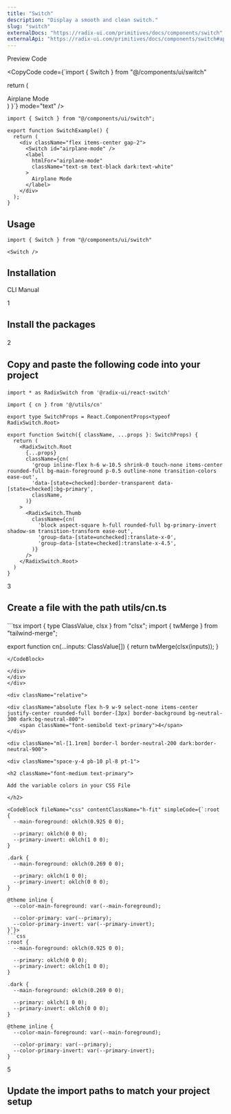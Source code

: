 ```yaml
---
title: "Switch"
description: "Display a smooth and clean switch."
slug: "switch"
externalDocs: "https://radix-ui.com/primitives/docs/components/switch"
externalApi: "https://radix-ui.com/primitives/docs/components/switch#api-reference"
---
```


<Tabs defaultValue="preview">

<div className="flex items-center justify-between pr-3">

<TabsList>
	<TabsTrigger value="preview">Preview</TabsTrigger>
	<TabsTrigger value="code">Code</TabsTrigger>
</TabsList>

<CopyCode 
	code={`import { Switch } from "@/components/ui/switch"

  return (
    <div className="flex items-center gap-2">
      <Switch id="airplane-mode" />
      <label
        htmlFor="airplane-mode"
        className="text-sm text-black dark:text-white"
      >
        Airplane Mode
      </label>
    </div>
  )
}`}
	mode="text"
/>

</div>

<TabsContent value="preview">

<ComponentView className="h-[349px] flex items-center justify-center">

<SwitchExample />

</ComponentView>

</TabsContent>

<TabsContent value="code">

<CodeBlock contentClassName="h-fit">

```tsx
import { Switch } from "@/components/ui/switch";

export function SwitchExample() {
  return (
    <div className="flex items-center gap-2">
      <Switch id="airplane-mode" />
      <label
        htmlFor="airplane-mode"
        className="text-sm text-black dark:text-white"
      >
        Airplane Mode
      </label>
    </div>
  );
}
```

</CodeBlock>

</TabsContent>

</Tabs>

<div className="space-y-2 pt-4">

<div className="pb-3 border-b dark:border-neutral-800/60 border-neutral-300/50">

## Usage

</div>

<CodeBlock className="mt-6" contentClassName="h-fit">

```tsx
import { Switch } from "@/components/ui/switch"
```
</CodeBlock>

<CodeBlock className="mt-4" contentClassName="h-fit">

```tsx
<Switch />
```
</CodeBlock>

</div>

<div className="space-y-2 pt-6">

<div className="pb-3 border-b dark:border-neutral-800/60 border-neutral-300/50">

## Installation

</div>

<Tabs defaultValue="cli">

<div className="flex items-center justify-between pr-3">

<TabsList className="pl-0">
	<TabsTrigger value="cli">CLI</TabsTrigger>
	<TabsTrigger value="manual">Manual</TabsTrigger>
</TabsList>

</div>

<TabsContent value="cli">

<CommandBlock 
	npmCommand="npx luxe add switch" 
	pnpmCommand="pnpm dlx luxe add switch" 
	yarnCommand="npx luxe add switch" 
	bunCommand="bunx --bun luxe add switch" 
/>

</TabsContent>

<TabsContent value="manual">

<div>

<div className="relative">

<div className="absolute flex h-9 w-9 select-none items-center justify-center rounded-full border-[3px] border-background bg-neutral-300 dark:bg-neutral-800">
	<span className="font-semibold text-primary">1</span>
</div>

<div className="ml-[1.1rem] border-l border-neutral-200 dark:border-neutral-900">
	
<div className="space-y-4 pb-10 pl-8 pt-1">

<h2 className="font-medium text-primary">

Install the packages

</h2>

<CommandBlock 
	npmCommand="npm i @radix-ui/react-switch clsx tailwind-merge" 
	pnpmCommand="pnpm add @radix-ui/react-switch clsx tailwind-merge" 
	yarnCommand="yarn add @radix-ui/react-switch clsx tailwind-merge" 
	bunCommand="bun add @radix-ui/react-switch clsx tailwind-merge" 
/>

</div>
</div>
</div>

<div className="relative">

<div className="absolute flex h-9 w-9 select-none items-center justify-center rounded-full border-[3px] border-background bg-neutral-300 dark:bg-neutral-800">
	<span className="font-semibold text-primary">2</span>
</div>

<div className="ml-[1.1rem] border-l border-neutral-200 dark:border-neutral-900">
	
<div className="space-y-4 pb-10 pl-8 pt-1">

<h2 className="font-medium text-primary">

Copy and paste the following code into your project

</h2>

<CodeBlock fileName="switch.tsx">

```tsx
import * as RadixSwitch from '@radix-ui/react-switch'

import { cn } from '@/utils/cn'

export type SwitchProps = React.ComponentProps<typeof RadixSwitch.Root>

export function Switch({ className, ...props }: SwitchProps) {
  return (
    <RadixSwitch.Root
      {...props}
      className={cn(
        'group inline-flex h-6 w-10.5 shrink-0 touch-none items-center rounded-full bg-main-foreground p-0.5 outline-none transition-colors ease-out',
        'data-[state=checked]:border-transparent data-[state=checked]:bg-primary',
        className,
      )}
    >
      <RadixSwitch.Thumb
        className={cn(
          'block aspect-square h-full rounded-full bg-primary-invert shadow-sm transition-transform ease-out',
          'group-data-[state=unchecked]:translate-x-0',
          'group-data-[state=checked]:translate-x-4.5',
        )}
      />
    </RadixSwitch.Root>
  )
}
```

</CodeBlock>

</div>
</div>
</div>

<div className="relative">

<div className="absolute flex h-9 w-9 select-none items-center justify-center rounded-full border-[3px] border-background bg-neutral-300 dark:bg-neutral-800">
	<span className="font-semibold text-primary">3</span>
</div>

<div className="ml-[1.1rem] border-l border-neutral-200 dark:border-neutral-900">
	
<div className="space-y-4 pb-10 pl-8 pt-1">

<h2 className="font-medium text-primary">

Create a file with the path <CodeHighlight>utils/cn.ts</CodeHighlight>

</h2>

<CodeBlock fileName="utils/cn.ts" customFilePath="utils/cn.ts" contentClassName="h-fit">
```tsx
import { type ClassValue, clsx } from "clsx";
import { twMerge } from "tailwind-merge";

export function cn(...inputs: ClassValue[]) {
  return twMerge(clsx(inputs));
}
```
</CodeBlock>

</div>
</div>
</div>

<div className="relative">

<div className="absolute flex h-9 w-9 select-none items-center justify-center rounded-full border-[3px] border-background bg-neutral-300 dark:bg-neutral-800">
	<span className="font-semibold text-primary">4</span>
</div>

<div className="ml-[1.1rem] border-l border-neutral-200 dark:border-neutral-900">
	
<div className="space-y-4 pb-10 pl-8 pt-1">

<h2 className="font-medium text-primary">

Add the variable colors in your CSS File

</h2>

<CodeBlock fileName="css" contentClassName="h-fit" simpleCode={`:root {
  --main-foreground: oklch(0.925 0 0);

  --primary: oklch(0 0 0);
  --primary-invert: oklch(1 0 0);
}

.dark {
  --main-foreground: oklch(0.269 0 0);

  --primary: oklch(1 0 0);
  --primary-invert: oklch(0 0 0);
}

@theme inline {
  --color-main-foreground: var(--main-foreground);

  --color-primary: var(--primary);
  --color-primary-invert: var(--primary-invert);
}`}>
```css
:root {
  --main-foreground: oklch(0.925 0 0);

  --primary: oklch(0 0 0);
  --primary-invert: oklch(1 0 0);
}

.dark {
  --main-foreground: oklch(0.269 0 0);

  --primary: oklch(1 0 0);
  --primary-invert: oklch(0 0 0);
}

@theme inline {
  --color-main-foreground: var(--main-foreground);

  --color-primary: var(--primary);
  --color-primary-invert: var(--primary-invert);
}
```
</CodeBlock>

</div>
</div>
</div>

<div className="relative">

<div className="absolute flex h-9 w-9 select-none items-center justify-center rounded-full border-[3px] border-background bg-neutral-300 dark:bg-neutral-800">
	
<span className="font-semibold text-primary">5</span>

</div>

<div className="ml-[1.1rem] border-l border-neutral-200 dark:border-neutral-900">

<div className="space-y-4 pl-8 pt-1">

<h2 className="font-medium text-primary">

Update the import paths to match your project setup

</h2>

</div>
</div>
</div>
</div>

</TabsContent>

</Tabs>

</div>